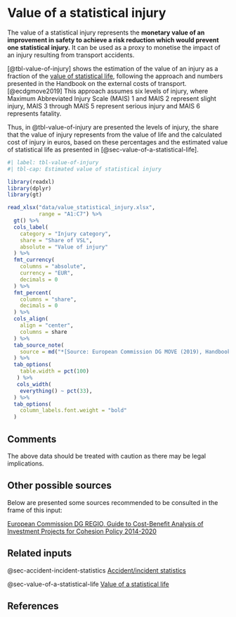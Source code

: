 # Value of a statistical injury {#sec-value-of-statistical-injury}

The value of a statistical injury represents the **monetary value of an improvement in safety to achieve a risk reduction which would prevent one statistical injury.** 
It can be used as a proxy to monetise the impact of an injury resulting from 
transport accidents.

[@tbl-value-of-injury] shows the estimation of the value of an injury as a fraction of
the [value of statistical life](#sec-value-of-a-statistical-life), following the approach and numbers presented in 
the Handbook on the external costs of transport.[@ecdgmove2019] This approach assumes six
levels of injury, where Maximum Abbreviated Injury Scale (MAIS) 1 and MAIS 2 represent slight injury, MAIS 3 through MAIS 5 represent serious injury and MAIS 6 represents fatality.

Thus, in @tbl-value-of-injury are presented the levels of injury, the share that the value 
of injury represents from the value of life and the calculated cost of injury in
euros, based on these percentages and the estimated value of statistical life as 
presented in [@sec-value-of-a-statistical-life].

```r
#| label: tbl-value-of-injury
#| tbl-cap: Estimated value of statistical injury

library(readxl)
library(dplyr)
library(gt)

read_xlsx("data/value_statistical_injury.xlsx",
          range = "A1:C7") %>% 
  gt() %>% 
  cols_label(
    category = "Injury category",
    share = "Share of VSL",
    absolute = "Value of injury"
  ) %>% 
  fmt_currency(
    columns = "absolute",
    currency = "EUR",
    decimals = 0
  ) %>% 
  fmt_percent(
    columns = "share",
    decimals = 0
  ) %>% 
  cols_align(
    align = "center",
    columns = share
  ) %>% 
  tab_source_note(
    source = md("*[Source: European Commission DG MOVE (2019), Handbook on the external costs of transport](https://op.europa.eu/en/publication-detail/-/publication/9781f65f-8448-11ea-bf12-01aa75ed71a1)*")
  ) %>% 
  tab_options(
    table.width = pct(100)
   ) %>% 
   cols_width(
    everything() ~ pct(33),
  ) %>% 
  tab_options(
    column_labels.font.weight = "bold"
  )
```

## Comments

The above data should be treated with caution as there may be legal implications.

## Other possible sources

Below are presented some sources recommended to be consulted in the frame of this input:

[European Commission DG REGIO, Guide to Cost-Benefit Analysis of Investment Projects for Cohesion Policy 2014-2020](https://ec.europa.eu/regional_policy/en/information/publications/guides/2014/guide-to-cost-benefit-analysis-of-investment-projects-for-cohesion-policy-2014-2020)

## Related inputs

@sec-accident-incident-statistics [Accident/incident statistics](#sec-accident-incident-statistics)

@sec-value-of-a-statistical-life [Value of a statistical life](#sec-value-of-a-statistical-life)

## References
